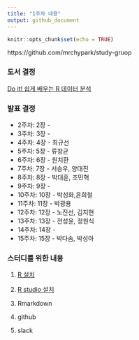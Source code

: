 ```yaml
---
title: "1주차 내용"
output: github_document
---
```


```r
knitr::opts_chunk$set(echo = TRUE)
```

https://github.com/mrchypark/study-gruop


### 도서 결정
[Do it! 쉽게 배우는 R 데이터 분석](https://www.kyobobook.co.kr/product/detailViewKor.laf?mallGb=KOR&ejkGb=KOR&barcode=9791187370949)

### 발표 결정

- 2주차: 2장 - 
- 3주차: 3장 - 
- 4주차: 4장 - 최규선
- 5주차: 5장 - 류창균
- 6주차: 6장 - 원치환
- 7주차: 7장 - 서승우, 양대진
- 8주차: 8장 - 박대훈, 조민혁
- 9주차: 9장 - 
- 10주차: 10장 - 박성화,윤희철
- 11주차: 11장 - 박광용
- 12주차: 12장 - 노진선, 김지현
- 13주차: 13장 - 전성윤, 정원식
- 14주차: 14장 - 
- 15주차: 15장 - 박다솜, 박성아

### 스터디를 위한 내용

1. [R 설치](https://www.r-project.org/)

1. [R studio 설치](https://www.rstudio.com/)

1. Rmarkdown

1. github

1. slack
